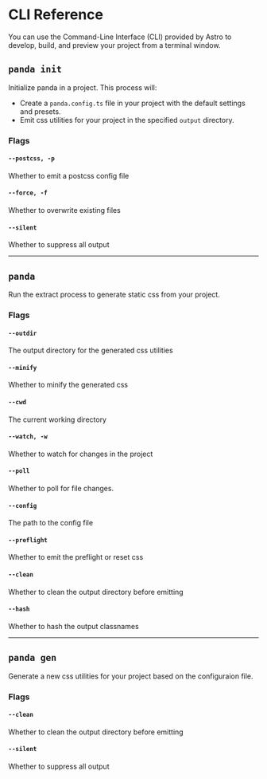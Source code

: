 # CLI Reference

You can use the Command-Line Interface (CLI) provided by Astro to develop, build, and preview your project from a
terminal window.

## `panda init`

Initialize panda in a project. This process will:

- Create a `panda.config.ts` file in your project with the default settings and presets.
- Emit css utilities for your project in the specified `output` directory.

### Flags

#### `--postcss, -p`

Whether to emit a postcss config file

#### `--force, -f`

Whether to overwrite existing files

#### `--silent`

Whether to suppress all output

---

## `panda`

Run the extract process to generate static css from your project.

### Flags

#### `--outdir`

The output directory for the generated css utilities

#### `--minify`

Whether to minify the generated css

#### `--cwd`

The current working directory

#### `--watch, -w`

Whether to watch for changes in the project

#### `--poll`

Whether to poll for file changes.

#### `--config`

The path to the config file

#### `--preflight`

Whether to emit the preflight or reset css

#### `--clean`

Whether to clean the output directory before emitting

#### `--hash`

Whether to hash the output classnames

---

## `panda gen`

Generate a new css utilities for your project based on the configuraion file.

### Flags

#### `--clean`

Whether to clean the output directory before emitting

#### `--silent`

Whether to suppress all output
